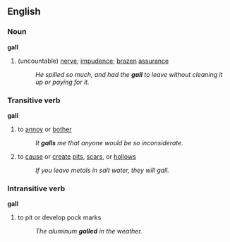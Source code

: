 ==English==

===Noun===

'''gall'''

#(uncountable) [[nerve]]; [[impudence]]; [[brazen]] [[assurance]]
#:''He spilled so much, and had the '''gall''' to leave without cleaning it up or paying for it.''

===Transitive verb===
'''gall'''
#to [[annoy]] or [[bother]]
#:''It '''galls''' me that anyone would be so inconsiderate.''
# to [[cause]] or [[create]] [[pit]]s, [[scar]]s, or [[hollow]]s
#:''If you leave metals in salt water, they will gall.''

===Intransitive verb===
'''gall'''
# to pit or develop pock marks
#:''The aluminum '''galled''' in the weather.''